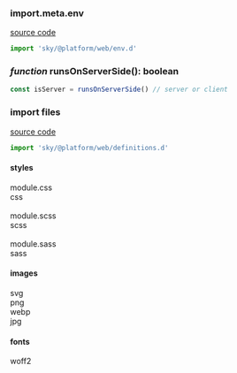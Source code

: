 ### import.meta.env
[source code](env.d.ts)

```ts
import 'sky/@platform/web/env.d'
```


### *function* runsOnServerSide(): boolean

```ts
const isServer = runsOnServerSide() // server or client 
```

### import files
[source code](definitions.d.ts)

```ts
import 'sky/@platform/web/definitions.d'
```

#### styles
module.css\
css\
\
module.scss\
scss\
\
module.sass\
sass

#### images
svg\
png\
webp\
jpg

#### fonts
woff2
